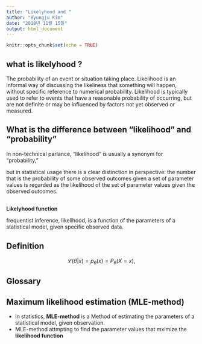 ```yaml
---
title: "Likelyhood and "
author: "Byungju Kim"
date: "2018년 11월 15일"
output: html_document
---
```


```r
knitr::opts_chunk$set(echo = TRUE)
```

## what is likelyhood ?

The probability of an event or situation taking place. Likelihood is an informal way of discussing the likeliness that something will happen, without specific reference to numerical probability. Likelihood is typically used to refer to events that have a reasonable probability of occurring, but are not definite or may be influenced by factors not yet observed or measured.


## What is the difference between "likelihood" and "probability"

In non-technical parlance, "likelihood" is usually a synonym for "probability," 

but in statistical usage there is a clear distinction in perspective: the number that is the probability of some observed outcomes given a set of parameter values is regarded as the likelihood of the set of parameter values given the observed outcomes.


##

**Likelyhood function**

frequentist inference, likelihood, is a function of the parameters of a statistical model, given specific observed data.


## Definition

$$
\mathcal{L}(\theta|x)=p_{\theta}(x)=P_{\theta}(X=x),
$$


## Glossary




## Maximum likelihood estimation (MLE-method)

* in statistics, **MLE-method** is a Method of estimating the parameters of a statistical model, given observation.
* MLE-method attmpting to find the parameter values that mximize the **likelihood function**
